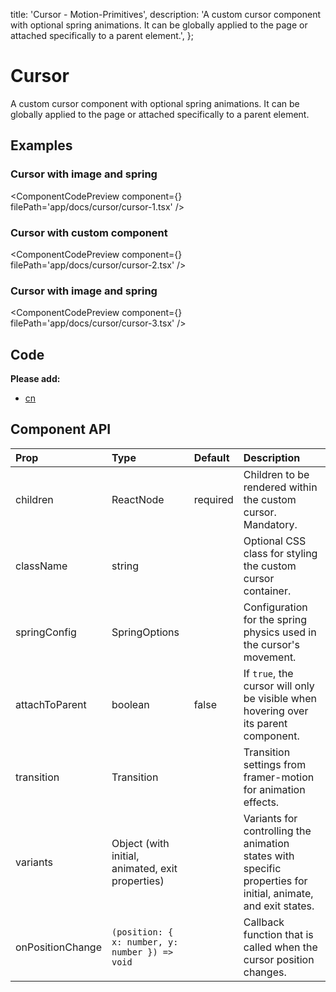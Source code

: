   title: 'Cursor - Motion-Primitives',
  description:
    'A custom cursor component with optional spring animations. It can be globally applied to the page or attached specifically to a parent element.',
};


# Cursor

A custom cursor component with optional spring animations. It can be globally applied to the page or attached specifically to a parent element.

## Examples

### Cursor with image and spring

<ComponentCodePreview
  component={<Cursor1 />}
  filePath='app/docs/cursor/cursor-1.tsx'
/>

### Cursor with custom component

<ComponentCodePreview
  component={<Cursor2 />}
  filePath='app/docs/cursor/cursor-2.tsx'
/>

### Cursor with image and spring

<ComponentCodePreview
  component={<Cursor3 />}
  filePath='app/docs/cursor/cursor-3.tsx'
/>

## Code

<CodeBlock filePath='components/core/cursor.tsx' />

**Please add:**

- [cn](https://github.com/ibelick/motion-primitives/blob/main/lib/utils.ts)

## Component API

| Prop             | Type                                             | Default  | Description                                                                                                   |
| :--------------- | :----------------------------------------------- | :------- | :------------------------------------------------------------------------------------------------------------ |
| children         | ReactNode                                        | required | Children to be rendered within the custom cursor. Mandatory.                                                  |
| className        | string                                           |          | Optional CSS class for styling the custom cursor container.                                                   |
| springConfig     | SpringOptions                                    |          | Configuration for the spring physics used in the cursor's movement.                                           |
| attachToParent   | boolean                                          | false    | If `true`, the cursor will only be visible when hovering over its parent component.                           |
| transition       | Transition                                       |          | Transition settings from framer-motion for animation effects.                                                 |
| variants         | Object (with initial, animated, exit properties) |          | Variants for controlling the animation states with specific properties for initial, animate, and exit states. |
| onPositionChange | `(position: { x: number, y: number }) => void`   |          | Callback function that is called when the cursor position changes.                                            |

